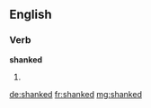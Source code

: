==English==

===Verb===
'''shanked'''

# {{past of|shank}}

[[de:shanked]]
[[fr:shanked]]
[[mg:shanked]]